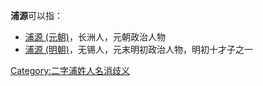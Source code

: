 '''浦源'''可以指：
* [[浦源_(元朝)|浦源 (元朝)]]，长洲人，元朝政治人物
* [[浦源_(明朝)|浦源 (明朝)]]，无锡人，元末明初政治人物，明初十才子之一

{{disambig}}

[[Category:二字浦姓人名消歧义|Category:二字浦姓人名消歧义]]